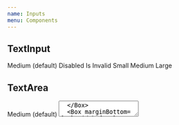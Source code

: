 ```yaml
---
name: Inputs
menu: Components
---
```




## TextInput

<Playground>
  <Box marginBottom={24} width={360}>
    <Label size="medium">Medium (default)</Label>
    <TextInput placeholder="With placeholder" />
  </Box>
  <Box marginBottom={24} width={360}>
    <Label size="medium">Disabled</Label>
    <TextInput value="This is disabled" isDisabled />
  </Box>
  <Box marginBottom={24} width={360}>
    <Label size="medium">Is Invalid</Label>
    <TextInput isInvalid />
  </Box>
  <Box marginBottom={24}>
    <Label size="small">Small</Label>
    <TextInput size="small" />
  </Box>
  <Box marginBottom={24}>
    <Label size="medium">Medium</Label>
    <TextInput size="medium" />
  </Box>
  <Box marginBottom={24}>
    <Label size="large">Large</Label>
    <TextInput size="large" />
  </Box>
</Playground>

## TextArea

<Playground>
  <Box marginBottom={24} width={360}>
    <Label size="medium">Medium (default)</Label>
    <TextArea placeholder="With placeholder" />
  </Box>
  <Box marginBottom={24} width={360}>
    <Label size="medium">Disabled</Label>
    <TextArea value="This is disabled" isDisabled />
  </Box>
  <Box marginBottom={24} width={360}>
    <Label size="medium">Is Invalid</Label>
    <TextArea isInvalid />
  </Box>
  <Box marginBottom={24}>
    <Label size="small">Small</Label>
    <TextArea size="small" />
  </Box>
  <Box marginBottom={24}>
    <Label size="medium">Medium</Label>
    <TextArea size="medium" />
  </Box>
  <Box marginBottom={24}>
    <Label size="large">Large</Label>
    <TextArea size="large" />
  </Box>
</Playground>

## ClearableTextInput

<Playground>
  <Box marginBottom={24}>
    <State initial={{ value: '' }}>
      {({ state, setState }) => (
        <ClearableTextInput
          onChangeText={text => setState({ value: text })}
          value={state.value}
          onClear={() => {
            console.log('Cleared!');
          }}
          placeholder="Clearable text input"
        />
      )}
    </State>
  </Box>
</Playground>

## PhoneNumberInput

### Usage

<Playground>
  <State initial={{ countryCode: 'US', phoneNumber: '' }}>
    {({ state, setState }) => (
      <PhoneNumberInput
        header={
          <Spacing marginVertical={3} paddingHorizontal={2}>
            <Heading size="xxxlarge">Select your country</Heading>
          </Spacing>
        }
        onChangeCountryCode={countryCode => setState({ countryCode })}
        onChangePhoneNumber={phoneNumber => setState({ phoneNumber })}
        phoneNumber={state.phoneNumber}
        countryCode={state.countryCode}
        placeholder="Enter your phone number"
      />
    )}
  </State>
</Playground>

### Props

<PropsTable of={PhoneNumberInput} />
